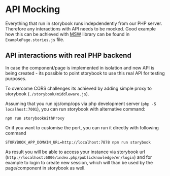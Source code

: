 
<Meta title="Guide/API Mocking" />

# API Mocking

Everything that run in storybook runs indepdendently from our PHP server. Therefore any interactions with API needs to be mocked. Good example how this can be achieved with [MSW](https://mswjs.io) library can be found in `ExamplePage.stories.js` file.

## API interactions with real PHP backend

In case the component/page is implemented in isolation and new API is being created - its possible to point storybook to use this real API for testing purposes.

To overcome CORS challenges its achieved by adding simple proxy to storybook (`./storybook/middleware.js`).

Assuming that you run ojs/omp/ops via php development server (`php -S localhost:7001`), you can run storybook with alternative command:

`npm run storybookWithProxy`

Or if you want to customise the port, you can run it directly with following command

`STORYBOOK_APP_DOMAIN_URL=http://localhost:7878 npm run storybook`

As result you will be able to access your instance via storybook url (`http://localhost:6006/index.php/publicknowledge/en/login`) and for example to login to create new session, which will than be used by the page/component in storybook as well.
